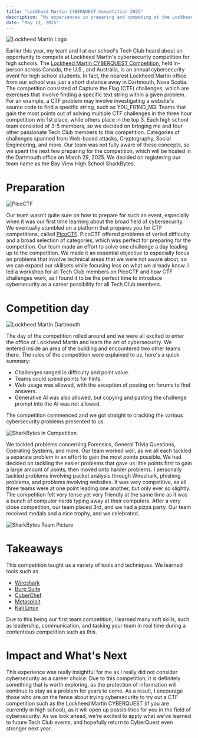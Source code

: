 ```yaml
---
title: "Lockheed Martin CYBERQUEST Competition 2025"
description: "My experiences in preparing and competing at the Lockheed Martin CYBERQUEST Competition"
date: "May 12, 2025"
---
```


![Lockheed Martin Logo](/assets/blog/lockheed-martin-cyberquest-competition-2025/lockheed-martin-logo.png)

Earlier this year, my team and I at our school's Tech Club heard about an opportunity to compete at Lockheed Martin's cybersecurity competition for high schools. The [Lockheed Martin CYBERQUEST Competition](https://www.lockheedmartin.com/en-us/who-we-are/communities/cyber-quest.html), held in-person across Canada, the U.S., and Australia, is an annual cybersecurity event for high school students. In fact, the nearest Lockheed Martin office from our school was just a short distance away in Dartmouth, Nova Scotia. The competition consisted of Capture the Flag (CTF) challenges, which are exercises that involve finding a specific text string within a given problem. For an example, a CTF problem may involve investigating a website's source code to find a specific string, such as Y0U_F01ND_M3. Teams that gain the most points out of solving multiple CTF challenges in the three hour competition win 1st place, while others place in the top 3. Each high school team consisted of 3-5 members, so we decided on bringing me and four other passionate Tech Club members to this competition. Categories of challenges spanned from Web-based attacks, Cryptography, Social Engineering, and more. Our team was not fully aware of these concepts, so we spent the next few preparing for the competition, which will be hosted in the Dartmouth office on March 29, 2025. We decided on registering our team name as the Bay View High School SharkBytes.

# Preparation

![PicoCTF](/assets/blog/lockheed-martin-cyberquest-competition-2025/picoctf.png)

Our team wasn't quite sure on how to prepare for such an event, especially when it was our first time learning about the broad field of cybersecurity. We eventually stumbled on a platform that prepares you for CTF competitions, called [PicoCTF](https://picoctf.org/). PicoCTF offered problems of varied difficulty and a broad selection of categories, which was perfect for preparing for the competition. Our team made an effort to solve one challenge a day leading up to the competition. We made it an essential objective to especially focus on problems that involve technical areas that we were not aware about, so we can expand our skillsets while focusing less on what we already know. I led a workshop for all Tech Club members on PicoCTF and how CTF challenges work, as I found it to be the perfect time to introduce cybersecurity as a career possibility for all Tech Club members.

# Competition day

![Lockheed Martin Dartmouth](/assets/blog/lockheed-martin-cyberquest-competition-2025/lockheed-martin-dartmouth.jpg "Image credit: Lockheed Martin, 2025. Accessed via https://lockheedmartin.smugmug.com/CYBERQUEST/n-rM6PBd/Cyberquest-2025/CA-Dartmouth-NS/i-Mk4M2BC/A")

The day of the competition rolled around and we were all excited to enter the office of Lockheed Martin and learn the art of cybersecurity. We entered inside an area of the building and encountered two other teams there. The rules of the competition were explained to us, here's a quick summary:

- Challenges ranged in difficulty and point value.
- Teams could spend points for hints.
- Web usage was allowed, with the exception of posting on forums to find answers.
- Generative AI was also allowed, but copying and pasting the challenge prompt into the AI was not allowed.

The competition commenced and we got straight to cracking the various cybersecurity problems presented to us.

![SharkBytes in Competition](/assets/blog/lockheed-martin-cyberquest-competition-2025/sharkbytes-competing.jpg "Image credit: Lockheed Martin, 2025. Accessed via https://lockheedmartin.smugmug.com/CYBERQUEST/n-rM6PBd/Cyberquest-2025/CA-Dartmouth-NS/i-4RZPmtN/A")

We tackled problems concerning Forensics, General Trivia Questions, Operating Systems, and more. Our team worked well, as we all each tackled a separate problem in an effort to gain the most points possible. We had decided on tackling the easier problems that gave us little points first to gain a large amount of points, then moved onto harder problems. I personally tackled problems involving packet analysis through Wireshark, phishing problems, and problems involving websites. It was very competitive, as all three teams were at one point leading one another, but only ever so slightly. The competition felt very tense yet very friendly at the same time as it was a bunch of computer nerds typing away at their computers. After a very close competition, our team placed 3rd, and we had a pizza party. Our team received medals and a nice trophy, and we celebrated.

![SharkBytes Team Picture](/assets/blog/lockheed-martin-cyberquest-competition-2025/sharkbytes-team-picture.jpg "Image credit: Lockheed Martin, 2025. Accessed via https://lockheedmartin.smugmug.com/CYBERQUEST/n-rM6PBd/Cyberquest-2025/CA-Dartmouth-NS/i-bv83stV/A")

# Takeaways

This competition taught us a variety of tools and techniques. We learned tools such as

- [Wireshark](https://www.wireshark.org/)
- [Burp Suite](https://portswigger.net/burp)
- [CyberChef](https://gchq.github.io/CyberChef/)
- [Metasploit](https://www.metasploit.com/)
- [Kali Linux](https://www.kali.org/)

Due to this being our first team competition, I learned many soft skills, such as leadership, communication, and tasking your team in real time during a contentious competition such as this.

# Impact and What's Next

This experience was really insightful for me as I really did not consider cybersecurity as a career choice. Due to this competition, it is definitely something that is worth exploring, as the protection of information will continue to stay as a problem for years to come. As a result, I encourage those who are on the fence about trying cybersecurity to try out a CTF competition such as the Lockheed Martin CYBERQUEST (if you are currently in high school), as it will open up possibilities for you in the field of cybersecurity. As we look ahead, we're excited to apply what we've learned to future Tech Club events, and hopefully return to CyberQuest even stronger next year.

